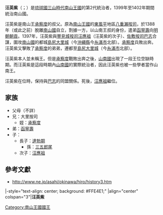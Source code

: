 {{第二尚氏王朝君主
| 名稱=汪英紫
| 南山代數=2
| 大里代數=2
| 前任=[[承察度|承察度]]
| 繼任=[[汪應祖|汪應祖]]
| 畫像=
| 說明=
| 在位=1399年—1402年？
| 宗主國=[[明|明]]
| 年號=[[洪武|洪武]]<br />[[建文|建文]]
| 冊封年=
| 冊封使=
| 正冊封使=
| 副冊封使=
| 姓名=汪英紫
| 封號=
| 童名=
| 名乘=
| 別名=
| 神號=
| 出生年=？
| 立世子=
| 逝世年=1402年
| 諡號=
| 陵墓=
| 父親=
| 嫡母=
| 母親=
| 烏帽子親=
| 妃=
| 夫人=
| 妻=
| 位號不明=
| 嫡兄弟=
| 嫡姊妹=
| 庶兄弟=
| 庶姊妹=
| 同胞兄弟=
| 同胞姊妹=
| 異母兄弟=
| 異母姊妹=
| 王子=[[達勃期|達勃期]]<br />[[汪應祖|汪應祖]]
| 直王子=
| 脇王子=
| 王女=
| 嫡王女=
| 庶王女=
| 注釋=
|}}
'''汪英紫'''（{{ryu|r=汪英紫|kn=オウインジ|rm=Ooinzi|f=h}}；{{bd|？||1402年|catIdx=S汪}}）是[[琉球國|琉球國]][[三山時代|三山時代]][[南山王國|南山王國]]的第2代統治者，1399年至1402年期間統治南山國。

汪英紫是南山王[[承察度|承察度]]的叔父。原為[[南山王國|南山王國]]的[[東風平|東風平]]地區[[八重瀨|八重瀨]][[按司|按司]]，於1388年（或此之前）脫離[[南山國|南山國]]自立，割據一方，以山南王叔的身份，遣弟[[函寧壽|函寧壽]]向[[明朝|明朝]][[朝貢|朝貢]]。1397年，汪英紫與[[豐見城|豐見城]][[按司|按司]][[汪應祖|汪應祖]]（汪英紫的次子）、[[佐敷|佐敷]][[按司|按司]][[尚巴志王|巴志]]合謀，圍攻[[南山國|南山國]]的都城[[島尻大里城|島尻大里城]]（今[[沖繩縣|沖繩縣]]今[[糸滿市|糸滿市]]北部）。[[承察度|承察度]]兵敗出奔。汪英紫又擊敗了[[承察度|承察度]]的弟弟，遷都至[[島尻大里城|島尻大里城]]（今[[糸滿市|糸滿市]]北部）。

汪英紫本人並未稱王。但是[[承察度|承察度]]戰敗出奔之後，[[山南國|山南國]]出現了一段王位空缺時期。而汪英紫是這段時期內[[山南國|山南國]]的實際統治者，因此汪英紫也被一些學者當作山南王。

汪英紫在位時，保持與[[尚巴志王|巴志]]的同盟關係。死後，[[汪應祖|汪應祖]]繼位。

== 家族 ==
*父母（不詳）
*兄：大里按司
**姪：[[承察度|承察度]]
*弟：[[函寧壽|函寧壽]]
*子：
**長子：[[達勃期|達勃期]]
***孫：[[三五郎尾|三五郎尾]]
**次子：[[汪應祖|汪應祖]]

== 參考文獻 ==
*{{ja}}http://www.ne.jp/asahi/okinawa/hiro/history3.htm {{Wayback|url=http://www.ne.jp/asahi/okinawa/hiro/history3.htm |date=20200519231405 }}
{{start box}}
|-style="text-align: center; background: #FFE4E1;"
|align="center" colspan="3"|'''汪英紫'''
{{s-before|[[承察度|承察度]]}}
{{s-title|第二代[[琉球君主列表#大里王朝（山南國或南山國）|南山王國君主]]|1399年—1402年}}
{{s-after|[[汪應祖|汪應祖]]}}
{{end box}}


{{琉球歷代君主}}

{{君王小作品}}


[[Category:南山王國國王|Category:南山王國國王]]